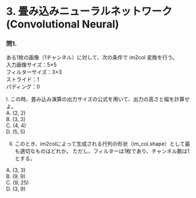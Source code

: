# 3. 畳み込みニューラルネットワーク (Convolutional Neural)

### 問1. 

ある1枚の画像（1チャンネル）に対して、次の条件で im2col 変換を行う。  
入力画像サイズ：5×5  
フィルターサイズ：3×3  
ストライド：1  
パディング：0  

I. この時、畳み込み演算の出力サイズの公式を用いて、出力の高さと幅を計算せよ。  
A. (2, 2)  
B. (3, 3)  
C. (4, 4)  
D. (5, 5)  

II. このとき、im2colによって生成される行列の形状（im_col.shape）として最も適切なものはどれか。
ただし、フィルターは1枚であり、チャンネル数は1とする。  

A. (3, 3)  
B. (9, 9)  
C. (9, 25)  
D. (3, 9)  

